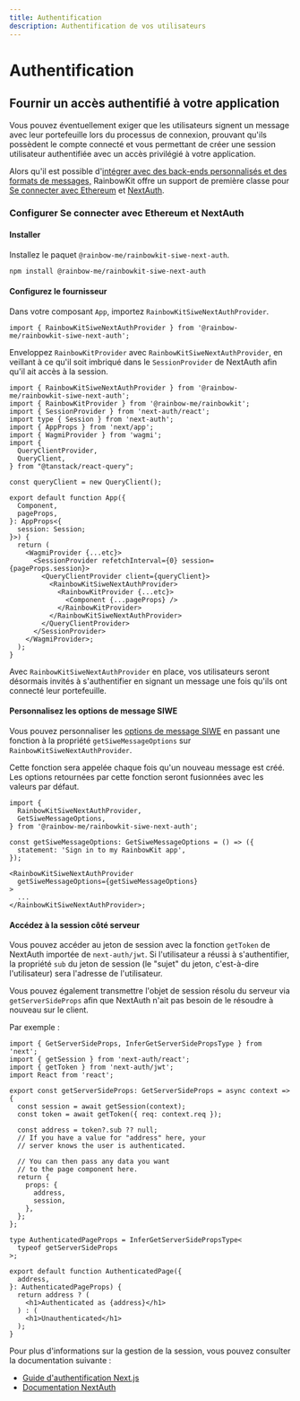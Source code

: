 ```yaml
---
title: Authentification
description: Authentification de vos utilisateurs
---
```


# Authentification

## Fournir un accès authentifié à votre application

Vous pouvez éventuellement exiger que les utilisateurs signent un message avec leur portefeuille lors du processus de connexion, prouvant qu'ils possèdent le compte connecté et vous permettant de créer une session utilisateur authentifiée avec un accès privilégié à votre application.

Alors qu'il est possible d'[intégrer avec des back-ends personnalisés et des formats de messages,](/docs/custom-authentication) RainbowKit offre un support de première classe pour [Se connecter avec Ethereum](https://login.xyz) et [NextAuth](https://next-auth.js.org).

### Configurer Se connecter avec Ethereum et NextAuth

#### Installer

Installez le paquet `@rainbow-me/rainbowkit-siwe-next-auth`.

```bash
npm install @rainbow-me/rainbowkit-siwe-next-auth
```

#### Configurez le fournisseur

Dans votre composant `App`, importez `RainbowKitSiweNextAuthProvider`.

```tsx
import { RainbowKitSiweNextAuthProvider } from '@rainbow-me/rainbowkit-siwe-next-auth';
```

Enveloppez `RainbowKitProvider` avec `RainbowKitSiweNextAuthProvider`, en veillant à ce qu'il soit imbriqué dans le `SessionProvider` de NextAuth afin qu'il ait accès à la session.

```tsx
import { RainbowKitSiweNextAuthProvider } from '@rainbow-me/rainbowkit-siwe-next-auth';
import { RainbowKitProvider } from '@rainbow-me/rainbowkit';
import { SessionProvider } from 'next-auth/react';
import type { Session } from 'next-auth';
import { AppProps } from 'next/app';
import { WagmiProvider } from 'wagmi';
import {
  QueryClientProvider,
  QueryClient,
} from "@tanstack/react-query";

const queryClient = new QueryClient();

export default function App({
  Component,
  pageProps,
}: AppProps<{
  session: Session;
}>) {
  return (
    <WagmiProvider {...etc}>
      <SessionProvider refetchInterval={0} session={pageProps.session}>
        <QueryClientProvider client={queryClient}>
          <RainbowKitSiweNextAuthProvider>
            <RainbowKitProvider {...etc}>
              <Component {...pageProps} />
            </RainbowKitProvider>
          </RainbowKitSiweNextAuthProvider>
        </QueryClientProvider>
      </SessionProvider>
    </WagmiProvider>;
  );
}
```

Avec `RainbowKitSiweNextAuthProvider` en place, vos utilisateurs seront désormais invités à s'authentifier en signant un message une fois qu'ils ont connecté leur portefeuille.

#### Personnalisez les options de message SIWE

Vous pouvez personnaliser les [options de message SIWE](https://viem.sh/docs/siwe/utilities/createSiweMessage#parameters) en passant une fonction à la propriété `getSiweMessageOptions` sur `RainbowKitSiweNextAuthProvider`.

Cette fonction sera appelée chaque fois qu'un nouveau message est créé. Les options retournées par cette fonction seront fusionnées avec les valeurs par défaut.

```tsx
import {
  RainbowKitSiweNextAuthProvider,
  GetSiweMessageOptions,
} from '@rainbow-me/rainbowkit-siwe-next-auth';

const getSiweMessageOptions: GetSiweMessageOptions = () => ({
  statement: 'Sign in to my RainbowKit app',
});

<RainbowKitSiweNextAuthProvider
  getSiweMessageOptions={getSiweMessageOptions}
>
  ...
</RainbowKitSiweNextAuthProvider>;
```

#### Accédez à la session côté serveur

Vous pouvez accéder au jeton de session avec la fonction `getToken` de NextAuth importée de `next-auth/jwt`. Si l'utilisateur a réussi à s'authentifier, la propriété `sub` du jeton de session (le "sujet" du jeton, c'est-à-dire l'utilisateur) sera l'adresse de l'utilisateur.

Vous pouvez également transmettre l'objet de session résolu du serveur via `getServerSideProps` afin que NextAuth n'ait pas besoin de le résoudre à nouveau sur le client.

Par exemple :

```tsx
import { GetServerSideProps, InferGetServerSidePropsType } from 'next';
import { getSession } from 'next-auth/react';
import { getToken } from 'next-auth/jwt';
import React from 'react';

export const getServerSideProps: GetServerSideProps = async context => {
  const session = await getSession(context);
  const token = await getToken({ req: context.req });

  const address = token?.sub ?? null;
  // If you have a value for "address" here, your
  // server knows the user is authenticated.

  // You can then pass any data you want
  // to the page component here.
  return {
    props: {
      address,
      session,
    },
  };
};

type AuthenticatedPageProps = InferGetServerSidePropsType<
  typeof getServerSideProps
>;

export default function AuthenticatedPage({
  address,
}: AuthenticatedPageProps) {
  return address ? (
    <h1>Authenticated as {address}</h1>
  ) : (
    <h1>Unauthenticated</h1>
  );
}
```

Pour plus d'informations sur la gestion de la session, vous pouvez consulter la documentation suivante :

- [Guide d'authentification Next.js](https://nextjs.org/docs/authentication)
- [Documentation NextAuth](https://next-auth.js.org)
